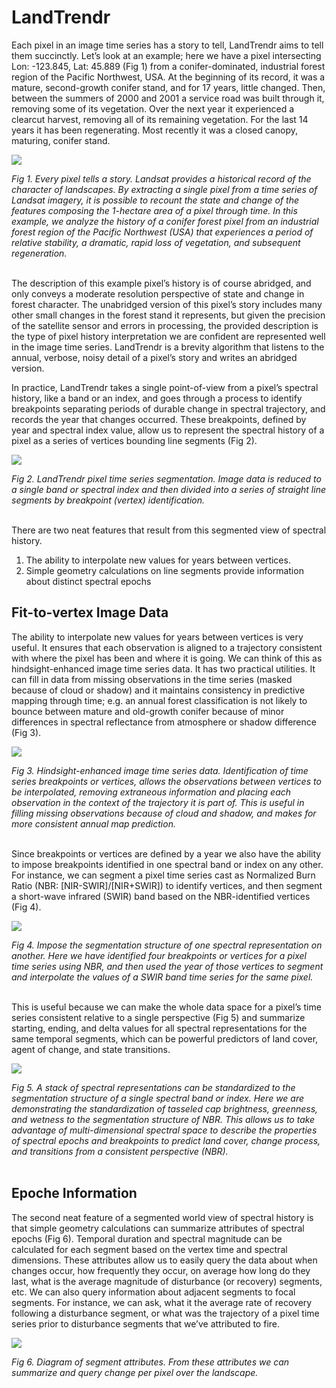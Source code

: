 # LandTrendr

Each pixel in an image time series has a story to tell, LandTrendr aims to tell them succinctly. Let's look at an example; here we have a pixel intersecting Lon: -123.845, Lat: 45.889 (Fig 1) from a conifer-dominated,
industrial forest region of the Pacific Northwest, USA. At the
beginning of its record, it was a mature, second-growth conifer stand, and for 17 years, little changed.
Then, between the summers of 2000 and 2001 a service road was built through it, removing some of its vegetation. 
Over the next year it experienced a clearcut harvest, removing all of its remaining
vegetation. For the last 14 years it has been regenerating. Most
recently it was a closed canopy, maturing, conifer stand.

<img src='imgs/pixel_story.jpg'>

*Fig 1. Every pixel tells a story. Landsat provides a historical record of the character of landscapes. By
extracting a single pixel from a time series of Landsat imagery, it is possible to recount the state and change of 
the features composing the 1-hectare area of a pixel through time. In this example, we analyze the history of a conifer 
forest pixel from an industrial forest region of the Pacific Northwest (USA) that experiences a period of relative stability,
a dramatic, rapid loss of vegetation, and subsequent regeneration.*
<br><br>

The description of this example pixel's history is of course abridged, and only conveys a moderate resolution perspective of state and change in forest character. The unabridged version of this pixel's story includes many other small changes in the forest stand it represents, but given 
the precision of the satellite sensor and errors in processing, the provided description is the type of pixel history interpretation we are 
confident are represented well in the image time series. LandTrendr is a brevity algorithm that listens to the annual, verbose, noisy detail of a pixel's story and writes an abridged version.

In practice, LandTrendr takes a single point-of-view from a pixel's spectral history, like a band or an index, and goes 
through a process to identify breakpoints separating periods of durable change in spectral trajectory, and records the year that changes 
occurred. These breakpoints, defined by year and spectral index value, allow us to represent the spectral history of a 
pixel as a series of vertices bounding line segments (Fig 2).

<img src='imgs/segmentation.png'>


*Fig 2. LandTrendr pixel time series segmentation. Image data is reduced to a single band or spectral index and then 
divided into a series of straight line segments by breakpoint (vertex) identification.*
<br><br>

There are two neat features that result from this segmented view of spectral history.

1. The ability to interpolate new values for years between vertices.
2. Simple geometry calculations on line segments provide information about distinct spectral epochs



## Fit-to-vertex Image Data

The ability to interpolate new values for years between vertices is very useful. It ensures that each observation is aligned 
to a trajectory consistent with where the pixel has been and where it is going. We can think of this as hindsight-enhanced image 
time series data. It has two practical utilities. It can fill in data from missing observations in the time series (masked because 
of cloud or shadow) and it maintains consistency in predictive mapping through time; e.g. an annual forest classification is not 
likely to bounce between mature and old-growth conifer because of minor differences in spectral reflectance from atmosphere or 
shadow difference (Fig 3).

<img src='imgs/seg_index_ftv.png'>

*Fig 3. Hindsight-enhanced image time series data. Identification of time series breakpoints or vertices, allows the observations 
between vertices to be interpolated, removing extraneous information and placing each observation in the context of the trajectory 
it is part of. This is useful in filling missing observations because of cloud and shadow, and makes for more consistent annual 
map prediction.*
<br><br>

Since breakpoints or vertices are defined by a year we also have the ability to impose breakpoints identified in one spectral band 
or index on any other. For instance, we can segment a pixel time series cast as Normalized Burn Ratio (NBR: [NIR-SWIR]/[NIR+SWIR]) 
to identify vertices, and then segment a short-wave infrared (SWIR) band based on the NBR-identified vertices (Fig 4).  

<img src='imgs/other_index_ftv.png'>

*Fig 4. Impose the segmentation structure of one spectral representation on another. Here we have identified four breakpoints or 
vertices for a pixel time series using NBR, and then used the year of those vertices to segment and interpolate the values of a 
SWIR band time series for the same pixel.*
<br><br>

This is useful because we can make the whole data space for a pixel’s time series consistent relative to a single perspective (Fig 5) and
summarize starting, ending, and delta values for all spectral representations for the same temporal segments, 
which can be powerful predictors of land cover, agent of change, and state transitions.

<img src='imgs/all_index_ftv.png'>

*Fig 5. A stack of spectral representations can be standardized to the segmentation structure of a single spectral band or index. Here 
we are demonstrating the standardization of tasseled cap brightness, greenness, and wetness to the segmentation structure of NBR. 
This allows us to take advantage of multi-dimensional spectral space to describe the properties of spectral epochs and breakpoints 
to predict land cover, change process, and transitions from a consistent perspective (NBR).*
<br><br>


## Epoche Information

The second neat feature of a segmented world view of spectral history is that simple geometry calculations can summarize attributes of 
spectral epochs (Fig 6). Temporal duration and spectral magnitude can be calculated for each segment based on the vertex time and 
spectral dimensions. These attributes allow us to easily query the data about when changes occur, how frequently they occur, on 
average how long do they last, what is the average magnitude of disturbance (or recovery) segments, etc. We can also query information about 
adjacent segments to focal segments. For instance, we can ask, what it the average rate of recovery following a disturbance segment, 
or what was the trajectory of a pixel time series prior to disturbance segments that we’ve attributed to fire.    

<img src='imgs/segment_attributes.png'>


*Fig 6. Diagram of segment attributes. From these attributes we can summarize and query change per pixel over the landscape.*
<br><br>
